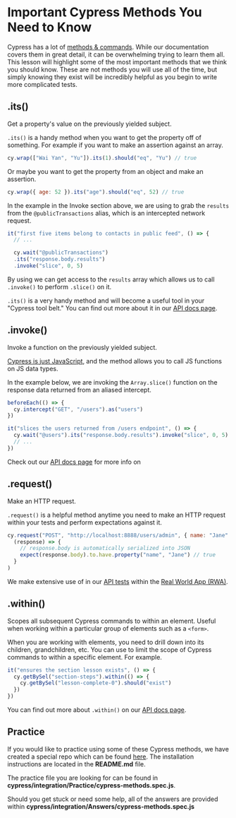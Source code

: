 # Important Cypress Methods You Need to Know

Cypress has a lot of [methods & commands](https://docs.cypress.io/api/table-of-contents). While our documentation covers them in great detail, it can be overwhelming trying to learn them all. This lesson will highlight some of the most important methods that we think you should know. These are not methods you will use all of the time, but simply knowing they exist will be incredibly helpful as you begin to write more complicated tests.

## .its()

Get a property's value on the previously yielded subject.

`.its()` is a handy method when you want to get the property off of something. For example if you want to make an assertion against an array.

```js
cy.wrap(["Wai Yan", "Yu"]).its(1).should("eq", "Yu") // true
```

Or maybe you want to get the property from an object and make an assertion.

```js
cy.wrap({ age: 52 }).its("age").should("eq", 52) // true
```

In the example in the Invoke section above, we are using <apiLink apiName="its" displayName=".its()" /> to grab the `results` from the `@publicTransactions` alias, which is an intercepted network request.

```js
it("first five items belong to contacts in public feed", () => {
  // ...

  cy.wait("@publicTransactions")
  .its("response.body.results")
  .invoke("slice", 0, 5)
```

By using <apiLink apiName="its" displayName=".its()" /> we can get access to the `results` array which allows us to call `.invoke()` to perform `.slice()` on it.

`.its()` is a very handy method and will become a useful tool in your "Cypress tool belt." You can find out more about it in our [API docs page](https://docs.cypress.io/api/commands/its).

## .invoke()

Invoke a function on the previously yielded subject.

[Cypress is just JavaScript](/cypress-fundamentals/cypress-is-just-javascript), and the <apiLink apiName="invoke" displayName="cy.invoke()" /> method allows you to call JS functions on JS data types.

In the example below, we are invoking the `Array.slice()` function on the response data returned from an aliased intercept.

```js
beforeEach(() => {
  cy.intercept("GET", "/users").as("users")
})

it("slices the users returned from /users endpoint", () => {
  cy.wait("@users").its("response.body.results").invoke("slice", 0, 5)
  // ...
})
```

Check out our [API docs page](https://docs.cypress.io/api/commands/invoke) for more info on <apiLink apiName="intercept" displayName="cy.intercept()" />

## .request()

Make an HTTP request.

`.request()` is a helpful method anytime you need to make an HTTP request within your tests and perform expectations against it.

```js
cy.request("POST", "http://localhost:8888/users/admin", { name: "Jane" }).then(
  (response) => {
    // response.body is automatically serialized into JSON
    expect(response.body).to.have.property("name", "Jane") // true
  }
)
```

We make extensive use of <apiLink apiName="request" displayName="cy.request()" /> in our [API tests](https://github.com/cypress-io/cypress-realworld-app/tree/develop/cypress/tests/api) within the [Real World App (RWA)](https://github.com/cypress-io/cypress-realworld-app).

## .within()

Scopes all subsequent Cypress commands to within an element. Useful when working within a particular group of elements such as a `<form>`.

When you are working with elements, you need to drill down into its children, grandchildren, etc. You can use <apiLink apiName="within" displayName=".within()" /> to limit the scope of Cypress commands to within a specific element. For example.

```js
it("ensures the section lesson exists", () => {
  cy.getBySel("section-steps").within(() => {
    cy.getBySel("lesson-complete-0").should("exist")
  })
})
```

You can find out more about `.within()` on our [API docs page](https://docs.cypress.io/api/commands/within).

## Practice

If you would like to practice using some of these Cypress methods, we have created a special repo which can be found [here](https://github.com/cypress-io/cypress-realworld-testing-blog). The installation instructions are located in the **README.md** file.

The practice file you are looking for can be found in **cypress/integration/Practice/cypress-methods.spec.js**.

Should you get stuck or need some help, all of the answers are provided within **cypress/integration/Answers/cypress-methods.spec.js**
